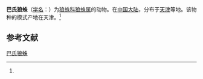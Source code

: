 {{Speciesbox
| name = 巴氏狼蛛
| status = 
| status_system = 
| image = 
| genus = Lycosa
| species = pavlovi
| authority = (Schenkel, 1953)<ref name='id13830'>{{cite web| url =http://www.bioinfo.cn/db05/BjdwSpecies.php?action=view&id=13830| title =巴氏狼蛛| work =《中国动物物种编目数据库》| publisher =中国科学院微生物研究所| author =中国科学院动物研究所| accessdate =2009-04-28| deadurl =yes| archiveurl =https://web.archive.org/web/20160305060041/http://www.bioinfo.cn/db05/BjdwSpecies.php?action=view&id=13830| archivedate =2016-03-05}}</ref>
}}

'''巴氏狼蛛'''（[[学名|学名]]：{{lang|la|''Lycosa pavlovi''}}）为[[狼蛛科|狼蛛科]][[狼蛛属|狼蛛属]]的动物。在[[中国大陆|中国大陆]]，分布于[[天津|天津]]等地。该物种的模式产地在天津。<ref name='id13830'/>

== 参考文献 ==
{{reflist}}

{{Wikispecies|Lycosa pavlovi}}
{{Taxonbar|from=Q1959224}}

[[Category:狼蛛属|巴氏狼蛛]]


{{蜘蛛小作品}}